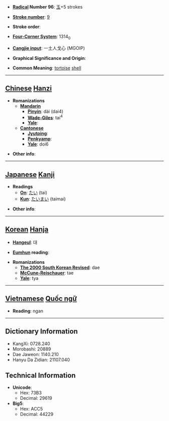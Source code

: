 * '''[[Wiktionary:Chinese radical index| Radical]] Number 96''': [[Wiktionary:Chinese radical index 玉|玉]]+5 strokes

* '''[[Wiktionary:Chinese total strokes index|Stroke number]]''': [[Wiktionary:Chinese total strokes index 9|9]]

* '''Stroke order''': 

* '''[[Wiktionary:Chinese four corner index|Four-Corner System]]''': 1314<sub>0</sub>

* '''[[Wiktionary:Chinese Cangjie index|Cangjie input]]''': 一土人戈心 (MGOIP)

* '''Graphical Significance and Origin''': 

* '''Common Meaning''': [[tortoise]] [[shell]]

----

== [[Chinese]] [[Hanzi]] ==

* '''Romanizations'''
** '''[[Mandarin]]'''
*** '''[[Pinyin]]''': dài (dai4)
*** '''[[Wade-Giles]]''': tai<sup>4</sup>
*** '''[[Yale]]''': 
** '''[[Cantonese]]'''
*** '''[[Jyutping]]''':
*** '''[[Penkyamp]]''': 
*** '''[[Yale]]''': doi6

* '''Other info''': 

----

== [[Japanese]] [[Kanji]] ==

* '''Readings'''
** '''[[On]]''': [[たい]] (tai)
** '''[[Kun]]''': [[たいまい]] (taimai)

* '''Other info''':  

----

== [[Korean]] [[Hanja]] ==

* '''[[Hangeul]]''': 대

* '''[[Eumhun]] reading''': 

* '''Romanizations'''
** '''[[The 2000 South Korean Revised Romanization|The 2000 South Korean Revised]]''': dae
** '''[[McCune-Reischauer]]''': tae
** '''[[Yale]]''': tya


----

== [[Vietnamese]] [[Quốc ngữ]] ==

* '''Reading''': ngan

----

== Dictionary Information ==

* KangXi: 0728.240
* Morobashi: 20889
* Dae Jaweon: 1140.210
* Hanyu Da Zidian: 21107.040

== Technical Information ==

* '''Unicode''':
** Hex: 73B3
** Decimal: 29619
* '''Big5''':
** Hex: ACC5
** Decimal: 44229